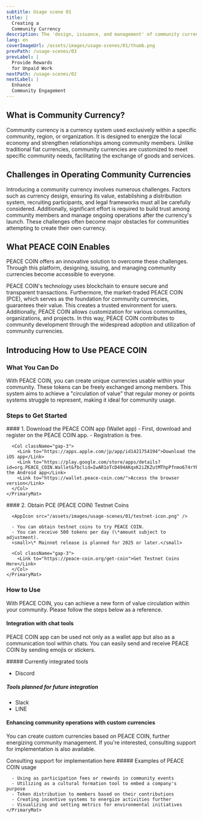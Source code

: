 ```yaml
---
subtitle: Usage scene 01
title: |
  Creating a
  Community Currency
description: The 'design, issuance, and management' of community currencies, which were traditionally difficult to create, can now be easily done by anyone.
lang: en
coverImageUrl: /assets/images/usage-scenes/01/thumb.png
prevPath: /usage-scenes/03
prevLabel: |
  Provide Rewards
  for Unpaid Work
nextPath: /usage-scenes/02
nextLabel: |
  Enhance
  Community Engagement
---
```


## What is Community Currency?

Community currency is a currency system used exclusively within a specific community, region, or organization.
It is designed to energize the local economy and strengthen relationships among community members.
Unlike traditional fiat currencies, community currencies are customized to meet specific community needs, facilitating the exchange of goods and services.

## Challenges in Operating Community Currencies

Introducing a community currency involves numerous challenges.
Factors such as currency design, ensuring its value, establishing a distribution system, recruiting participants, and legal frameworks must all be carefully considered.
Additionally, significant effort is required to build trust among community members and manage ongoing operations after the currency's launch.
These challenges often become major obstacles for communities attempting to create their own currency.

## What PEACE COIN Enables

PEACE COIN offers an innovative solution to overcome these challenges.
Through this platform, designing, issuing, and managing community currencies become accessible to everyone.

PEACE COIN's technology uses blockchain to ensure secure and transparent transactions.
Furthermore, the market-traded PEACE COIN (PCE), which serves as the foundation for community currencies, guarantees their value.
This creates a trusted environment for users.
Additionally, PEACE COIN allows customization for various communities, organizations, and projects.
In this way, PEACE COIN contributes to community development through the widespread adoption and utilization of community currencies.

## Introducing How to Use PEACE COIN

### What You Can Do

With PEACE COIN, you can create unique currencies usable within your community.
These tokens can be freely exchanged among members.
This system aims to achieve a "circulation of value" that regular money or points systems struggle to represent, making it ideal for community usage.

### Steps to Get Started️

<Col>
  <Flex>
    <PrimaryMat>
      #### 1. Download the PEACE COIN app (Wallet app)
      <AppIcon src="/assets/images/usage-scenes/01/app-icon.png" />
      - First, download and register on the PEACE COIN app.
      - Registration is free.

      <Col className="gap-3">
        <Link to="https://apps.apple.com/jp/app/id1421754194">Download the iOS app</Link>
        <Link to="https://play.google.com/store/apps/details?id=org.PEACE_COIN.Wallet&fbclid=IwAR1oTcD494AKqxK2iZKZutMThpPfnmo674rYPQF8S_8h6hx1fr9irWYfndY">Download the Android app</Link>
        <Link to="https://wallet.peace-coin.com/">Access the browser version</Link>
      </Col>
    </PrimaryMat>

  </Flex>
  <Flex>
    <PrimaryMat>
      #### 2. Obtain PCE (PEACE COIN) Testnet Coins

      <AppIcon src="/assets/images/usage-scenes/01/testnet-icon.png" />

      - You can obtain testnet coins to try PEACE COIN.
      - You can receive 500 tokens per day (\*amount subject to adjustment).
      <small>\* Mainnet release is planned for 2025 or later.</small>

      <Col className="gap-3">
        <Link to="https://peace-coin.org/get-coin">Get Testnet Coins Here</Link>
      </Col>
    </PrimaryMat>

  </Flex>
</Col>

### How to Use

With PEACE COIN, you can achieve a new form of value circulation within your community.
Please follow the steps below as a reference.

#### Integration with chat tools

PEACE COIN app can be used not only as a wallet app but also as a communication tool within chats.
You can easily send and receive PEACE COIN by sending emojis or stickers.

<Col>
<div>
##### Currently integrated tools

- Discord

</div>
<div>

##### Tools planned for future integration

- Slack
- LINE

</div>
</Col>

#### Enhancing community operations with custom currencies

You can create custom currencies based on PEACE COIN, further energizing community management.
If you're interested, consulting support for implementation is also available.

<Link to="https://peace-coin.org/contact">
  Consulting support for implementation here
</Link>

<Col>
  <Flex>
    <PrimaryMat>
      ##### Examples of PEACE COIN usage

      - Using as participation fees or rewards in community events
      - Utilizing as a cultural formation tool to embed a company's purpose
      - Token distribution to members based on their contributions
      - Creating incentive systems to energize activities further
      - Visualizing and setting metrics for environmental initiatives
    </PrimaryMat>

  </Flex>
</Col>
